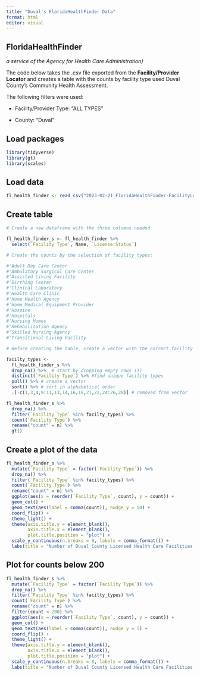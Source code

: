 ```yaml
---
title: "Duval's FloridaHealthFinder Data"
format: html
editor: visual
---
```


## FloridaHealthFinder

*a service of the Agency for Health Care Administration)*

The code below takes the .csv file exported from the **Facility/Provider Locator** and creates a table with the counts by facility type used Duval County's Community Health Assessment.

The following filters were used:

-   Facility/Provider Type: "ALL TYPES"

-   County: "Duval"

## Load packages

```r
library(tidyverse)
library(gt)
library(scales)
```

## Load data

```r
fl_health_finder <- read_csv("2023-02-21_FloridaHealthFinder-FacilityLocator.csv")
```

## Create table

```r
# Create a new dataframe with the three columns needed

fl_health_finder_s <- fl_health_finder %>%
  select(`Facility Type`, Name, `License Status`)

# Create the counts by the selection of facility types:

#'Adult Day Care Center
#'Ambulatory Surgical Care Center
#'Assisted Living Facility
#'Birthing Center
#'Clinical Laboratory
#'Health Care Clinic
#'Home Health Agency
#'Home Medical Equipment Provider
#'Hospice
#'Hospitals
#'Nursing Homes
#'Rehabilitation Agency
#'Skilled Nursing Agency
#'Transitional Living Facility

# Before creating the table, create a vector with the correct facility types:

facilty_types <-
  fl_health_finder_s %>%
  drop_na() %>%  # start by dropping empty rows (1)
  distinct(`Facility Type`) %>% #find unique facility types
  pull() %>% # create a vector
  sort() %>% # sort in alphabetical order
  .[-c(1,3,4,9:11,13,14,16,18,21,22,24:26,28)] # removed from vector

fl_health_finder_s %>%
  drop_na() %>% 
  filter(`Facility Type` %in% facilty_types) %>% 
  count(`Facility Type`) %>% 
  rename("count" = n) %>% 
  gt()
```

## Create a plot of the data

```r

fl_health_finder_s %>%
  mutate(`Facility Type` = factor(`Facility Type`)) %>% 
  drop_na() %>% 
  filter(`Facility Type` %in% facilty_types) %>% 
  count(`Facility Type`) %>% 
  rename("count" = n) %>% 
  ggplot(aes(x = reorder(`Facility Type`, count), y = count)) +
  geom_col() +
  geom_text(aes(label = comma(count)), nudge_y = 50) +
  coord_flip() +
  theme_light() +
  theme(axis.title.y = element_blank(),
        axis.title.x = element_blank(), 
        plot.title.position = "plot") +
  scale_y_continuous(n.breaks = 8, labels = comma_format()) +
  labs(title = "Number of Duval County Licensed Health Care Facilities by Facility Type")

```

## Plot for counts below 200

```r

fl_health_finder_s %>%
  mutate(`Facility Type` = factor(`Facility Type`)) %>% 
  drop_na() %>% 
  filter(`Facility Type` %in% facilty_types) %>% 
  count(`Facility Type`) %>% 
  rename("count" = n) %>%
  filter(count < 200) %>% 
  ggplot(aes(x = reorder(`Facility Type`, count), y = count)) +
  geom_col() +
  geom_text(aes(label = comma(count)), nudge_y = 5) +
  coord_flip() +
  theme_light() +
  theme(axis.title.y = element_blank(),
        axis.title.x = element_blank(), 
        plot.title.position = "plot") +
  scale_y_continuous(n.breaks = 8, labels = comma_format()) +
  labs(title = "Number of Duval County Licensed Health Care Facilities by Facility Type", subtitle = "Facility types below the 200 count")
```
